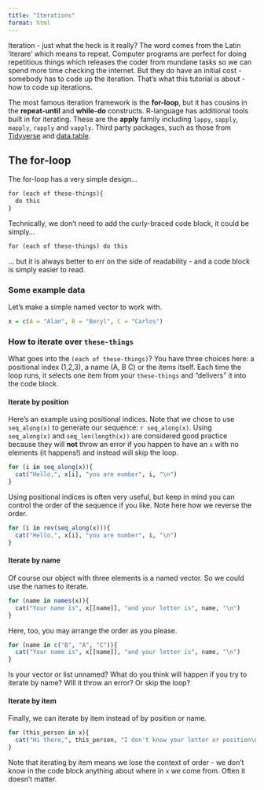 ```yaml
---
title: "Iterations"
format: html
---
```


Iteration - just what the heck is it really?  The word comes from the Latin 'iterare' which means to repeat. Computer programs are perfect for doing repetitious things which releases the coder from mundane tasks so we can spend more time checking the internet. But they do have an initial cost - somebody has to code up the iteration.  That's what this tutorial is about - how to code up iterations.

The most famous iteration framework is the **for-loop**, but it has cousins in the **repeat-until** and **while-do** constructs.  R-language has additional tools built in for iterating.  These are the **apply** family including `lappy`, `sapply`, `mapply`, `rapply` and `vapply`.  Third party packages, such as those from [Tidyverse](https://www.tidyverse.org/) and [data.table](https://rdatatable.gitlab.io/data.table/). 

## The for-loop

The for-loop has a very simple design...

```default
for (each of these-things){
  do this
}
```

Technically, we don't need to add the curly-braced code block, it could be simply...

```default
for (each of these-things) do this
```

... but it is always better to err on the side of readability - and a code block is simply easier to read.  

### Some example data

Let's make a simple named vector to work with.

```r
x = c(A = "Alan", B = "Beryl", C = "Carlos")
```

### How to iterate over `these-things`

What goes into the `(each of these-things)`? You have three choices here: a positional index (1,2,3), a name (A, B C) or the items itself.  Each time the loop runs, it selects one item from your `these-things` and "delivers" it into the code block.  

#### Iterate by position

Here's an example using positional indices.  Note that we chose to use `seq_along(x)` to generate our sequence: `r seq_along(x)`.  Using `seq_along(x)` and `seq_len(length(x))` are considered good practice because they will **not** throw an error if you happen to have an `x` with no elements (it happens!) and instead will skip the loop.

```r
for (i in seq_along(x)){
  cat("Hello,", x[i], "you are number", i, "\n")
}
```

Using positional indices is often very useful, but keep in mind you can control the order of the sequence if you like.  Note here how we reverse the order.

```r
for (i in rev(seq_along(x))){
  cat("Hello,", x[i], "you are number", i, "\n")
}
```

#### Iterate by name

Of course our object with three elements is a named vector.  So we could use the names to iterate.

```r
for (name in names(x)){
  cat("Your name is", x[[name]], "and your letter is", name, "\n")
}
```

Here, too, you may arrange the order as you please.
```r
for (name in c("B", "A", "C")){
  cat("Your name is", x[[name]], "and your letter is", name, "\n")
}
```

:::{.callout-warning}
Is your vector or list unnamed?  What do you think will happen if you try to iterate by name?  WIll it throw an error?  Or skip the loop?
:::


#### Iterate by item

Finally, we can iterate by item instead of by position or name.

```r
for (this_person in x){
  cat("Hi there,", this_person, "I don't know your letter or position\n")
}
```

Note that iterating by item means we lose the context of order - we don't know in the code block anything about where in `x` we come from.  Often it doesn't matter.
